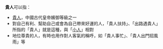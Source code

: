 '''貴人'''可以指：
* [[貴人|貴人]]，中國古代皇帝嬪御等級之一
* 對自己有利、幫助自己或會為自己帶來好運的人，「貴人扶持」、「出路遇貴人」所指的「貴人」就是這種，與「[[小人|小人]]」相對
* 地位尊貴的人，有時也用作對人客氣的稱呼，如「貴人事忙」、「貴人出門招風雨」等
{{disambig|Cat=二字中國相關消歧義}}